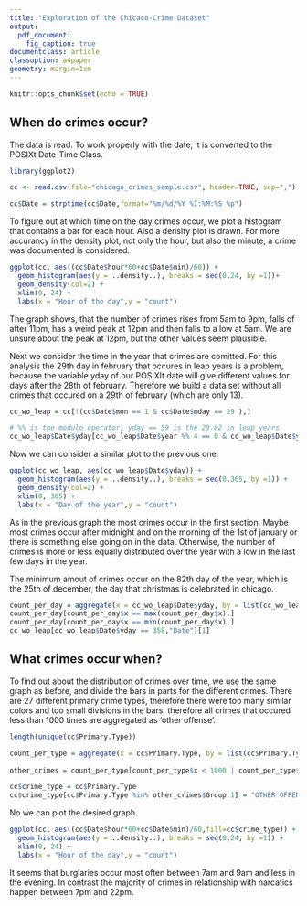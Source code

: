 ```yaml
---
title: "Exploration of the Chicaco-Crime Dataset"
output: 
  pdf_document: 
    fig_caption: true
documentclass: article
classoption: a4paper
geometry: margin=1cm
---
```


```r
knitr::opts_chunk$set(echo = TRUE)
```

## When do crimes occur?

The data is read. To work properly with the date, it is converted to the POSIXt Date-Time Class.

```r
library(ggplot2)

cc <- read.csv(file="chicago_crimes_sample.csv", header=TRUE, sep=",")

cc$Date = strptime(cc$Date,format="%m/%d/%Y %I:%M:%S %p")
```

To figure out at which time on the day crimes occur, we  plot a histogram that contains a bar for each hour. Also a density plot is drawn. For more accurancy in the density plot, not only the hour, but also the minute, a crime was documented is considered.

```r
ggplot(cc, aes((cc$Date$hour*60+cc$Date$min)/60)) + 
  geom_histogram(aes(y = ..density..), breaks = seq(0,24, by =1))+
  geom_density(col=2) + 
  xlim(0, 24) + 
  labs(x = "Hour of the day",y = "count")

```

The graph shows, that the number of crimes rises from 5am to 9pm, falls of after 11pm, has a weird peak at 12pm  and then falls to a low at 5am.
We are unsure about the peak at 12pm, but the other values seem plausible.

Next we consider the time in the year that crimes are comitted.
For this analysis the 29th day in february that occures in leap years is a problem, because the variable yday of our POSIXlt date will give different values for days after the 28th of february.
Therefore we build a data set without all crimes that occured on a 29th of february (which  are only 13).

```r
cc_wo_leap = cc[!(cc$Date$mon == 1 & cc$Date$mday == 29 ),]

# %% is the modulo operator, yday == 59 is the 29.02 in leap years
cc_wo_leap$Date$yday[cc_wo_leap$Date$year %% 4 == 0 & cc_wo_leap$Date$yday > 59] = cc_wo_leap$Date$yday[cc_wo_leap$Date$year %% 4 == 0 & cc_wo_leap$Date$yday > 59] - 1
```

Now we can consider a similar plot to the previous one:

```r
ggplot(cc_wo_leap, aes(cc_wo_leap$Date$yday)) + 
  geom_histogram(aes(y = ..density..), breaks = seq(0,365, by =1)) + 
  geom_density(col=2) + 
  xlim(0, 365) + 
  labs(x = "Day of the year",y = "count")
```
As in the previous graph the most crimes occur in the first section. Maybe most crimes occur after midnight and on the morning of the 1st of january or there is something else going on in the data.
Otherwise, the number of crimes is more or less equally distributed over the year with a low in the last few days in the year.

The minimum amout of crimes occur on the 82th day of the year, which is the 25th of december, the day that christmas is celebrated in chicago.
```r
count_per_day = aggregate(x = cc_wo_leap$Date$yday, by = list(cc_wo_leap$Date$yday),  FUN = length)
count_per_day[count_per_day$x == max(count_per_day$x),]
count_per_day[count_per_day$x == min(count_per_day$x),]
cc_wo_leap[cc_wo_leap$Date$yday == 358,"Date"][1]
```

## What crimes occur when?

To find out about the distribution of crimes over time, we use the same graph as before, and divide the bars in parts for the different crimes.
There are 27 different primary crime types, therefore there were too many similar colors and too small divisions in the bars, therefore all crimes that occured less than 1000 times are aggregated as 'other offense'.

```r
length(unique(cc$Primary.Type))  

count_per_type = aggregate(x = cc$Primary.Type, by = list(cc$Primary.Type),  FUN = length)
  
other_crimes = count_per_type[count_per_type$x < 1000 | count_per_type$Group.1 == "OTHER OFFENSE" ,]

cc$crime_type = cc$Primary.Type
cc$crime_type[cc$Primary.Type %in% other_crimes$Group.1] = "OTHER OFFENSE"
```

No we can plot the desired graph.

```r
ggplot(cc, aes((cc$Date$hour*60+cc$Date$min)/60,fill=cc$crime_type)) + 
  geom_histogram(aes(y = ..density..), breaks = seq(0,24, by =1)) + 
  xlim(0, 24) + 
  labs(x = "Hour of the day",y = "count")
```

It seems that burglaries occur most often between 7am and 9am and less in the evening.
In contrast the majority of crimes in relationship with narcatics happen between 7pm and 22pm.

